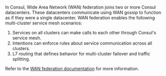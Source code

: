 In Consul, Wide Area Network (WAN) federation joins two or more Consul datacenters. These datacenters communicate using WAN gossip to function as if they were a single datacenter. WAN federation enables the following multi-cluster service mesh scenarios:

1. Services on all clusters can make calls to each other through Consul's service mesh.
1. Intentions can enforce rules about service communication across all clusters.
1. L7 routing that defines behavior for multi-cluster failover and traffic splitting.

Refer to the [WAN federation documentation](/consul/docs/link/wan-federation#guidance) for more information.